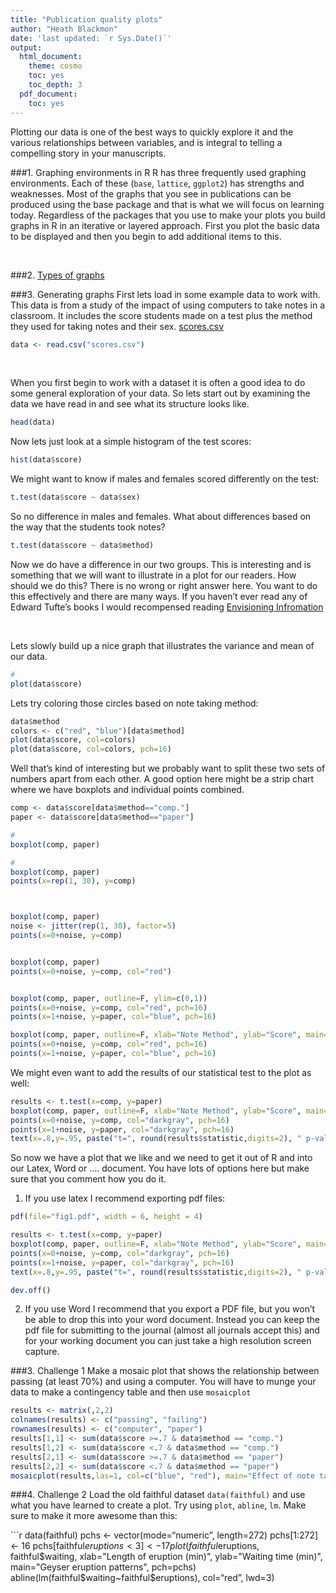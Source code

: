 ```yaml
---
title: "Publication quality plots"
author: "Heath Blackmon"
date: 'last updated: `r Sys.Date()`'
output:
  html_document:
    theme: cosmo
    toc: yes
    toc_depth: 3
  pdf_document:
    toc: yes
---
```


Plotting our data is one of the best ways to quickly explore it and the various relationships between variables, and is integral to telling a compelling story in your manuscripts.

###1. Graphing environments in R
R has three frequently used graphing environments.  Each of these (`base`, `lattice`, `ggplot2`) has strengths and weaknesses. Most of the graphs that you see in publications can be produced using the base package and that is what we will focus on learning today.  Regardless of the packages that you use to make your plots you build graphs in R in an iterative or layered approach.  First you plot the basic data to be displayed and then you begin to add additional items to this.

&nbsp;

###2. [Types of graphs](http://coleoguy.github.io/SWC/example.plots.pptx)

###3. Generating graphs
First lets load in some example data to work with.  This data is from a study of the impact of using computers to take notes in a classroom.  It includes the score students made on a test plus the method they used for taking notes and their sex.
[scores.csv](http://coleoguy.github.io/SWC/scores.csv)
```r
data <- read.csv("scores.csv")
```

&nbsp;

When you first begin to work with a dataset it is often a good idea to do some general exploration of your data.  So lets start out by examining the data we have read in and see what its structure looks like.
```r
head(data)
```

Now lets just look at a simple histogram of the test scores:
```r
hist(data$score)
```

We might want to know if males and females scored differently on the test:
```r
t.test(data$score ~ data$sex)
```

So no difference in males and females.  What about differences based on the way that the students took notes?
```r
t.test(data$score ~ data$method)
```

Now we do have a difference in our two groups. This is interesting and is something that we will want to illustrate in a plot for our readers.  How should we do this?  There is no wrong or right answer here.  You want to do this effectively and there are many ways.  If you haven't ever read any of Edward Tufte's books I would recompensed reading [Envisioning Infromation](http://smile.amazon.com/The-Visual-Display-Quantitative-Information/dp/0961392142/ref=pd_bxgy_14_img_2?ie=UTF8&refRID=1ERWSMJV7Q7P6NNBVHEC)

&nbsp;

Lets slowly build up a nice graph that illustrates the variance and mean of our data.
```r
#
plot(data$score)
```

Lets try coloring those circles based on note taking method:
```r
data$method
colors <- c("red", "blue")[data$method]
plot(data$score, col=colors)
plot(data$score, col=colors, pch=16)
```

Well that's kind of interesting but we probably want to split these two sets of numbers apart from each other.  A good option here might be a strip chart where we have boxplots and individual points combined.

```r
comp <- data$score[data$method=="comp."]
paper <- data$score[data$method=="paper"]

#
boxplot(comp, paper)

#
boxplot(comp, paper)
points(x=rep(1, 30), y=comp)



boxplot(comp, paper)
noise <- jitter(rep(1, 30), factor=5)
points(x=0+noise, y=comp)


boxplot(comp, paper)
points(x=0+noise, y=comp, col="red")


boxplot(comp, paper, outline=F, ylim=c(0,1))
points(x=0+noise, y=comp, col="red", pch=16)
points(x=1+noise, y=paper, col="blue", pch=16)

boxplot(comp, paper, outline=F, xlab="Note Method", ylab="Score", main="Student Performance", names=c("computer", "paper"), ylim=c(0,1))
points(x=0+noise, y=comp, col="red", pch=16)
points(x=1+noise, y=paper, col="blue", pch=16)

```

We might even want to add the results of our statistical test to the plot as well:

```r
results <- t.test(x=comp, y=paper)
boxplot(comp, paper, outline=F, xlab="Note Method", ylab="Score", main="Student Performance", names=c("computer", "paper"), ylim=c(0,1))
points(x=0+noise, y=comp, col="darkgray", pch=16)
points(x=1+noise, y=paper, col="darkgray", pch=16)
text(x=.8,y=.95, paste("t=", round(results$statistic,digits=2), " p-val<.01", sep=""))
```

So now we have a plot that we like and we need to get it out of R and into our Latex, Word or .... document.  You have lots of options here but make sure that you comment how you do it.

1. If you use latex I recommend exporting pdf files:
```r
pdf(file="fig1.pdf", width = 6, height = 4)

results <- t.test(x=comp, y=paper)
boxplot(comp, paper, outline=F, xlab="Note Method", ylab="Score", main="Student Performance", names=c("computer", "paper"), ylim=c(0,1))
points(x=0+noise, y=comp, col="darkgray", pch=16)
points(x=1+noise, y=paper, col="darkgray", pch=16)
text(x=.8,y=.95, paste("t=", round(results$statistic,digits=2), " p-val<.01", sep=""))

dev.off()
```

2. If you use Word I recommend that you export a PDF file, but you won't be able to drop this into your word document.  Instead you can keep the pdf file for submitting to the journal (almost all journals accept this) and for your working document you can just take a high resolution screen capture. 

###3. Challenge 1
Make a mosaic plot that shows the relationship between passing (at least 70%) and using a computer. You will have to munge your data to make a contingency table and then use `mosaicplot`

```r
results <- matrix(,2,2)
colnames(results) <- c("passing", "failing")
rownames(results) <- c("computer", "paper")
results[1,1] <- sum(data$score >=.7 & data$method == "comp.")
results[1,2] <- sum(data$score <.7 & data$method == "comp.")
results[2,1] <- sum(data$score >=.7 & data$method == "paper")
results[2,2] <- sum(data$score <.7 & data$method == "paper")
mosaicplot(results,las=1, col=c("blue", "red"), main="Effect of note taking methods")
```

###4. Challenge 2
Load the old faithful dataset `data(faithful)` and use what you have learned to create a plot. Try using `plot`, `abline`, `lm`.  Make sure to make it more awesome than this:

```r
data(faithful)
pchs <- vector(mode="numeric", length=272)
pchs[1:272] <- 16
pchs[faithful$eruptions < 3] <- 17
plot(faithful$eruptions, faithful$waiting, xlab="Length of eruption (min)", ylab="Waiting time (min)", main="Geyser eruption patterns", pch=pchs)
abline(lm(faithful$waiting~faithful$eruptions), col="red", lwd=3)

